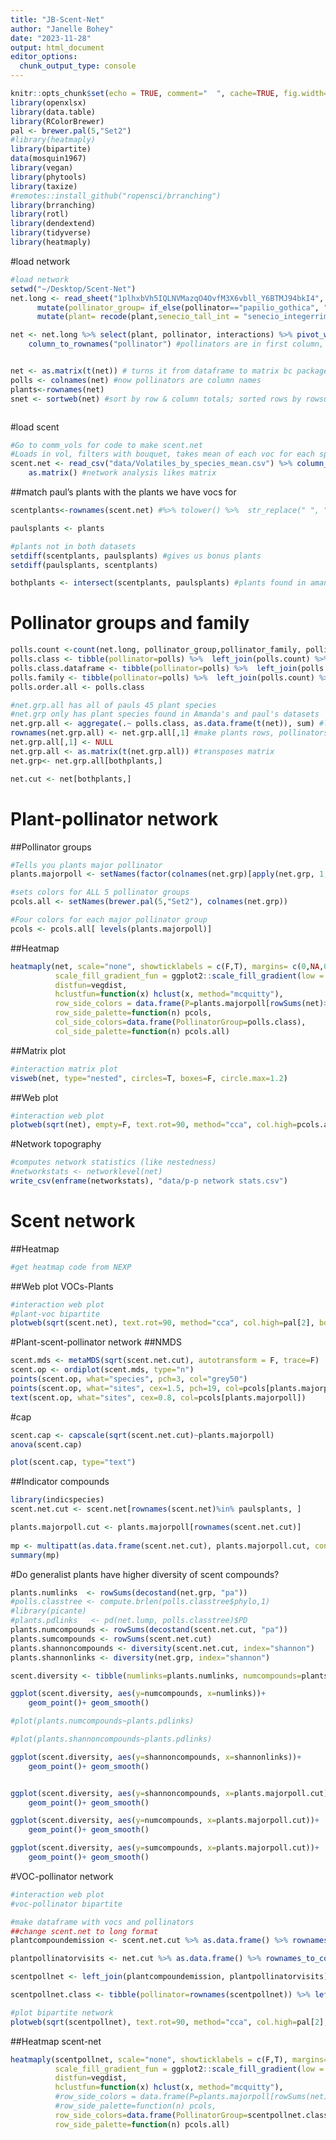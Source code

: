 ```yaml
---
title: "JB-Scent-Net"
author: "Janelle Bohey"
date: "2023-11-28"
output: html_document
editor_options: 
  chunk_output_type: console
---
```


```r
knitr::opts_chunk$set(echo = TRUE, comment="  ", cache=TRUE, fig.width=14, fig.asp=.678)
library(openxlsx)
library(data.table)
library(RColorBrewer)
pal <- brewer.pal(5,"Set2")
#library(heatmaply)
library(bipartite)
data(mosquin1967)
library(vegan)
library(phytools)
library(taxize)
#remotes::install_github("ropensci/brranching")
library(brranching)
library(rotl)
library(dendextend)
library(tidyverse)
library(heatmaply)

```

#load network
```r
#load network
setwd("~/Desktop/Scent-Net")
net.long <- read_sheet("1plhxbVh5IQLNVMazqO4OvfM3X6vbll_Y6BTMJ94bkI4", na=c("","na", "NA")) %>%    
      mutate(pollinator_group= if_else(pollinator=="papilio_gothica", "butterfly", pollinator_group)) %>% #fix papilio_gothica from bee -> butterfly
      mutate(plant= recode(plant,senecio_tall_int = "senecio_integerrimus", agoceris_glauca = "agoseris_glauca", agoceris_aurantiaca="agoseris_aurantiaca", hydrophyllum_fendeleri="hydrophyllum_fendleri"))

net <- net.long %>% select(plant, pollinator, interactions) %>% pivot_wider(names_from = plant, values_from = interactions, values_fn= sum, values_fill= 0) %>%  #pivots data set longer so plants as columns and pollinators as rows, replaces NAs with zeros
    column_to_rownames("pollinator") #pollinators are in first column, makes them into rownames; #deletes the first pollinators column


net <- as.matrix(t(net)) # turns it from dataframe to matrix bc packages like matrix; t transposes (turns dataset sideways - rows -> columns; columns -> rows) 
polls <- colnames(net) #now pollinators are column names
plants<-rownames(net)
snet <- sortweb(net) #sort by row & column totals; sorted rows by rowsums and columns by column sums. Biggest numbers in top left of matrix



```

#load scent 
```r
#Go to comm_vols for code to make scent.net
#Loads in vol, filters with bouquet, takes mean of each voc for each species 
scent.net <- read_csv("data/Volatiles_by_species_mean.csv") %>% column_to_rownames("species") %>% #species are now rownames
    as.matrix() #network analysis likes matrix 

```

##match paul's plants with the plants we have vocs for
```r
scentplants<-rownames(scent.net) #%>% tolower() %>%  str_replace(" ", "_")

paulsplants <- plants

#plants not in both datasets 
setdiff(scentplants, paulsplants) #gives us bonus plants
setdiff(paulsplants, scentplants) 

bothplants <- intersect(scentplants, paulsplants) #plants found in amanda and paul data
```


# Pollinator groups and family
```r
polls.count <-count(net.long, pollinator_group,pollinator_family, pollinator) #counting number of rows for each pollinator
polls.class <- tibble(pollinator=polls) %>%  left_join(polls.count) %>% pull(pollinator_group)
polls.class.dataframe <- tibble(pollinator=polls) %>%  left_join(polls.count)
polls.family <- tibble(pollinator=polls) %>%  left_join(polls.count) %>% pull(pollinator_family)
polls.order.all <- polls.class

#net.grp.all has all of pauls 45 plant species 
#net.grp only has plant species found in Amanda's and paul's datasets
net.grp.all <- aggregate(.~ polls.class, as.data.frame(t(net)), sum) #lump network by pollinator class; plants columns, pollinators rows
rownames(net.grp.all) <- net.grp.all[,1] #make plants rows, pollinators column names
net.grp.all[,1] <- NULL
net.grp.all <- as.matrix(t(net.grp.all)) #transposes matrix
net.grp<- net.grp.all[bothplants,] 

net.cut <- net[bothplants,]

```


# Plant-pollinator network

##Pollinator groups
```r
#Tells you plants major pollinator
plants.majorpoll <- setNames(factor(colnames(net.grp)[apply(net.grp, 1, which.max)]), rownames(net.grp))

#sets colors for ALL 5 pollinator groups
pcols.all <- setNames(brewer.pal(5,"Set2"), colnames(net.grp))

#Four colors for each major pollinator group
pcols <- pcols.all[ levels(plants.majorpoll)]

```


##Heatmap
```r

heatmaply(net, scale="none", showticklabels = c(F,T), margins= c(0,NA,0,0),
          scale_fill_gradient_fun = ggplot2::scale_fill_gradient(low = "white", high = "#000050", trans="log1p"),
          distfun=vegdist, 
          hclustfun=function(x) hclust(x, method="mcquitty"), 
          row_side_colors = data.frame(P=plants.majorpoll[rowSums(net)>0]),
          row_side_palette=function(n) pcols, 
          col_side_colors=data.frame(PollinatorGroup=polls.class), 
          col_side_palette=function(n) pcols.all)
```

##Matrix plot
```r
#interaction matrix plot
visweb(net, type="nested", circles=T, boxes=F, circle.max=1.2)
```

##Web plot
```r
#interaction web plot
plotweb(sqrt(net), empty=F, text.rot=90, method="cca", col.high=pcols.all[polls.order.all], col.low=pcols[plants.majorpoll], col.interaction=pcols.all[polls.order.all], bor.col.interaction=pcols.all[polls.order.all], bor.col.high=pcols.all[polls.order.all], bor.col.low=pcols[plants.majorpoll])
```

#Network topography
```r
#computes network statistics (like nestedness)
#networkstats <- networklevel(net)
write_csv(enframe(networkstats), "data/p-p network stats.csv")

```

# Scent network
##Heatmap
```r
#get heatmap code from NEXP 
```

##Web plot VOCs-Plants
```r
#interaction web plot
#plant-voc bipartite
plotweb(sqrt(scent.net), text.rot=90, method="cca", col.high=pal[2], bor.col.high=pal[2], col.low=pcols[plants.majorpoll], bor.col.low=pcols[plants.majorpoll], col.interaction=pal[5], bor.col.interaction=pal[5])
```

#Plant-scent-pollinator network
##NMDS
```r
scent.mds <- metaMDS(sqrt(scent.net.cut), autotransform = F, trace=F)
scent.op <- ordiplot(scent.mds, type="n")
points(scent.op, what="species", pch=3, col="grey50")
points(scent.op, what="sites", cex=1.5, pch=19, col=pcols[plants.majorpoll])
text(scent.op, what="sites", cex=0.8, col=pcols[plants.majorpoll])

```

#cap
```r
scent.cap <- capscale(sqrt(scent.net.cut)~plants.majorpoll)
anova(scent.cap)

plot(scent.cap, type="text")
```

##Indicator compounds
```r
library(indicspecies)
scent.net.cut <- scent.net[rownames(scent.net)%in% paulsplants, ]

plants.majorpoll.cut <- plants.majorpoll[rownames(scent.net.cut)]
  
mp <- multipatt(as.data.frame(scent.net.cut), plants.majorpoll.cut, control=how(nperm=999))
summary(mp)
```


#Do generalist plants have higher diversity of scent compounds?
```r
plants.numlinks  <- rowSums(decostand(net.grp, "pa"))
#polls.classtree <- compute.brlen(polls.classtree$phylo,1)
#library(picante)
#plants.pdlinks   <- pd(net.lump, polls.classtree)$PD
plants.numcompounds <- rowSums(decostand(scent.net.cut, "pa"))
plants.sumcompounds <- rowSums(scent.net.cut)
plants.shannoncompounds <- diversity(scent.net.cut, index="shannon")
plants.shannonlinks <- diversity(net.grp, index="shannon")

scent.diversity <- tibble(numlinks=plants.numlinks, numcompounds=plants.numcompounds, sumcompounds=plants.sumcompounds, shannoncompounds=plants.shannoncompounds, shannonlinks=plants.shannonlinks)

ggplot(scent.diversity, aes(y=numcompounds, x=numlinks))+
    geom_point()+ geom_smooth()

#plot(plants.numcompounds~plants.pdlinks)

#plot(plants.shannoncompounds~plants.pdlinks)

ggplot(scent.diversity, aes(y=shannoncompounds, x=shannonlinks))+
    geom_point()+ geom_smooth()


ggplot(scent.diversity, aes(y=shannoncompounds, x=plants.majorpoll.cut))+
    geom_point()+ geom_smooth()

ggplot(scent.diversity, aes(y=numcompounds, x=plants.majorpoll.cut))+
    geom_point()+ geom_smooth()

ggplot(scent.diversity, aes(y=sumcompounds, x=plants.majorpoll.cut))+
    geom_point()+ geom_smooth()


```

#VOC-pollinator network
```r
#interaction web plot
#voc-pollinator bipartite

#make dataframe with vocs and pollinators
##change scent.net to long format
plantcompoundemission <- scent.net.cut %>% as.data.frame() %>% rownames_to_column("plant") %>% pivot_longer(-plant, names_to = "compound", values_to = "emissions") %>% filter(emissions!=0)

plantpollinatorvisits <- net.cut %>% as.data.frame() %>% rownames_to_column("plant") %>% pivot_longer(-plant, names_to = "pollinator", values_to = "visits")

scentpollnet <- left_join(plantcompoundemission, plantpollinatorvisits) %>%  group_by(pollinator, compound) %>% summarise(visits=sum(visits)) %>%  pivot_wider(names_from = "compound", values_from = "visits") %>% column_to_rownames("pollinator") %>% as.matrix()

scentpollnet.class <- tibble(pollinator=rownames(scentpollnet)) %>% left_join(polls.class.dataframe) %>% pull(pollinator_group)

#plot bipartite network
plotweb(sqrt(scentpollnet), text.rot=90, method="cca", col.high=pal[2], bor.col.high=pal[2], col.low=pcols[scentpollnet.class], bor.col.low=pcols[scentpollnet.class], col.interaction=pal[5], bor.col.interaction=pal[5])
```

##Heatmap scent-net
```r

heatmaply(scentpollnet, scale="none", showticklabels = c(F,T), margins= c(0,NA,0,0),
          scale_fill_gradient_fun = ggplot2::scale_fill_gradient(low = "white", high = "#000050", trans="log1p"),
          distfun=vegdist, 
          hclustfun=function(x) hclust(x, method="mcquitty"), 
          #row_side_colors = data.frame(P=plants.majorpoll[rowSums(net)>0]),
          #row_side_palette=function(n) pcols, 
          row_side_colors=data.frame(PollinatorGroup=scentpollnet.class), 
          row_side_palette=function(n) pcols.all)

```

